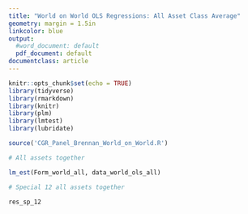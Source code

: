 ```yaml
---
title: "World on World OLS Regressions: All Asset Class Average"
geometry: margin = 1.5in
linkcolor: blue
output:
  #word_document: default
  pdf_document: default
documentclass: article
---
```


```r
knitr::opts_chunk$set(echo = TRUE)
library(tidyverse)
library(rmarkdown)
library(knitr)
library(plm)
library(lmtest)
library(lubridate)

source('CGR_Panel_Brennan_World_on_World.R')
```

```r

# All assets together

lm_est(Form_world_all, data_world_ols_all)

# Special 12 all assets together

res_sp_12


```